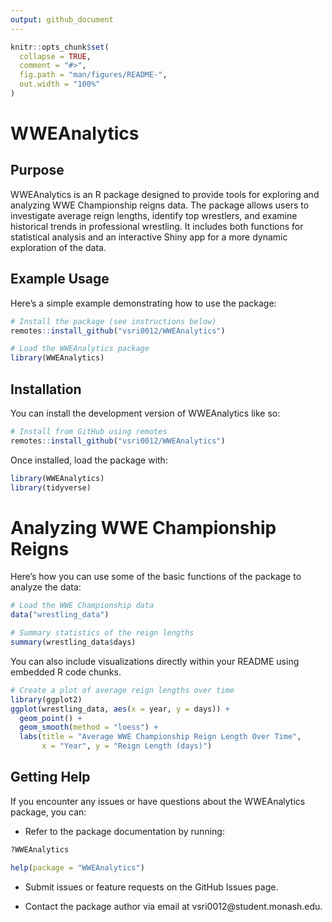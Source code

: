 ```yaml
---
output: github_document
---
```


```r
knitr::opts_chunk$set(
  collapse = TRUE,
  comment = "#>",
  fig.path = "man/figures/README-",
  out.width = "100%"
)
```

# WWEAnalytics

<!-- badges: start -->
<!-- badges: end -->

## Purpose

WWEAnalytics is an R package designed to provide tools for exploring and analyzing WWE Championship reigns data. The package allows users to investigate average reign lengths, identify top wrestlers, and examine historical trends in professional wrestling. It includes both functions for statistical analysis and an interactive Shiny app for a more dynamic exploration of the data.

## Example Usage

Here’s a simple example demonstrating how to use the package:

```r
# Install the package (see instructions below)
remotes::install_github("vsri0012/WWEAnalytics")

# Load the WWEAnalytics package
library(WWEAnalytics)
```

## Installation

You can install the development version of WWEAnalytics like so:

```r
# Install from GitHub using remotes
remotes::install_github("vsri0012/WWEAnalytics")
```

Once installed, load the package with:

```r
library(WWEAnalytics)
library(tidyverse)
```

# Analyzing WWE Championship Reigns

Here’s how you can use some of the basic functions of the package to analyze the data:

```r
# Load the WWE Championship data
data("wrestling_data")

# Summary statistics of the reign lengths
summary(wrestling_data$days)
```

You can also include visualizations directly within your README using embedded R code chunks.

```r
# Create a plot of average reign lengths over time
library(ggplot2)
ggplot(wrestling_data, aes(x = year, y = days)) +
  geom_point() +
  geom_smooth(method = "loess") +
  labs(title = "Average WWE Championship Reign Length Over Time",
       x = "Year", y = "Reign Length (days)")
```

## Getting Help

If you encounter any issues or have questions about the WWEAnalytics package, you can:

- Refer to the package documentation by running:

```r
?WWEAnalytics
```

```r
help(package = "WWEAnalytics")
```

- Submit issues or feature requests on the GitHub Issues page.

- Contact the package author via email at vsri0012@student.monash.edu.



